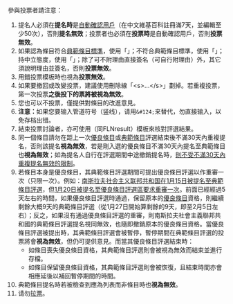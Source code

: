 {{quoteH}}
參與投票者請注意：
#提名人必須在'''提名時'''是[[Wikipedia:自動確認用戶|自動確認用戶]]（在中文維基百科註冊滿7天，並編輯至少50次），否則'''提名無效'''；投票者也必須在'''投票時'''是自動確認用戶，否則'''投票無效'''。
#如果認為條目符合[[Wikipedia:典範條目標準|典範條目標準]]，使用「{{tl|yesFA}}」；不符合典範條目標準，使用「{{tl|noFA}}」；持中立態度，使用「{{tl|中立}}」；除了{{tl|yesFA}}可不附理由直接簽名（可自行附理由）外，其它須說明理由並簽名，否則'''投票無效'''。
#用錯投票模板時也視為'''投票無效'''。
#如果要撤回或改變投票，建議使用刪除線「<nowiki><s>...</s></nowiki>」劃掉。若重複投票，第一次投票'''之後投下的票將被視為無效'''。
#您也可以不投票，僅提供對條目的改進意見。
#'''注意：'''如果您要输入管道符号（竖线），请用<code>&amp;&num;124&semi;</code>来替代，勿直接输入，以免存档出错。
#結束投票討論者，亦可使用{{tl|FANresult}}（同FLNresult）模板來核對評選結果。
#同一個條目請勿在距上一次[[Wikipedia:優良條目評選|優良條目]]或[[Wikipedia:典范条目评选|典範條目]]評選結束後不滿30天內重複提名，否則該提名'''視為無效'''，若是剛入選的優良條目不滿30天內提名至典範條目也'''視為無效'''；如為提名人自行在評選期間中途撤銷提名時，[[Special:Diff/56052698#關於評選中「30天期限」和「不合要求而撤銷提名」的問題|則不受不滿30天內重複提名無效的限制]]。
#若條目本身是優良條目，其典範條目評選期間可提出優良條目評選以作重審一次（只限一次）。例如：[[Special:diff/63728935|南斯拉夫社会主义联邦共和国在1月15日被提名至典範條目評選]]，但[[Special:diff/63823453|1月20日被提名至優良條目評選區要求重審一次]]。前面已經經過5天左右的時間，如果優良條目評選時通過，保留原本的[[Wikipedia:优良条目|優良條目]]資格，則繼續剩餘大概9天的典範條目評選（從1月27日開始算剩餘的9天，即至2月5日左右）；反之，如果沒有通過優良條目評選的重審，則南斯拉夫社會主義聯邦共和國的典範條目評選提名視同無效，也隨即撤銷原本的優良條目資格。當優良條目評選被提出時，其典範條目評選會被暫停，暫停期間在典範條目評選的投票將會'''視為無效'''，但仍可提供意見。而當其優良條目評選結束時：
#*如條目喪失優良條目資格，其典範條目評選則會被視為無效而結束並進行存檔。
#*如條目保留優良條目資格，其典範條目評選則會被恢復，且結束時間亦會相應延後以補回暫停期間的時間。
#典範條目提名時若被檢查到應為列表而非條目時也'''視為無效'''。
#请勿[[Wikipedia:拉票|拉票]]。
{{quoteF}}